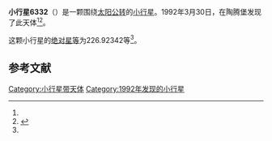 {{Infobox planet
| bgcolour = #FFFFC0
| name = 6332 Vorarlberg
| symbol = 
| image = 
| caption = 
| discovery = yes
| discovery_ref = 
| discoverer = {{link-en|佛蒙特·伯根|Freimut Börngen}}
| discovery_site = [[陶腾堡|陶腾堡]] 
| discovered = 1992年3月30日
| designations = yes
| mp_name = 
| named_after = 
| alt_names = 1992 FP3/ 1969 EQ / 1977 KV / 1978 SX5 / 1980 BL / 1980 DB6 / 1982 VN10 / 1988 FN2 / 1989 RC4
| mp_category = [[主带小行星|主带小行星]]
| orbit_ref = <ref name="a">[http://ssd.jpl.nasa.gov/sbdb.cgi?sstr=6332 6332 Vorarlberg] {{Wayback|url=http://ssd.jpl.nasa.gov/sbdb.cgi?sstr=6332 |date=20210720142517 }}，小行星數據庫瀏覽器（JPL Small-Body Database Browser）－[[美国国家航空航天局|美国国家航空航天局]]喷气推进实验室</ref>
| epoch = 2456400.5 (2013年4月18日更新)
| aphelion = {{convert|2.8294218|AU|km|3|abbr=on|lk=out}}
| perihelion = {{convert|2.0705160|AU|km|3|abbr=on}}
| semimajor = {{convert|2.4499689|AU|km|3|abbr=on}}
| eccentricity = 0.1548807
| period = 1400.681144 [[日|日]]<br />3.83[[儒略年|儒略年]]
| avg_speed = 
| inclination = 1.84552
| asc_node = 53.04053
| mean_anomaly = 
| arg_peri = 226.92342
| satellites = 
| physical_characteristics = yes
| dimensions = 
| mass = 
| density = 
| surface_grav = 
| escape_velocity = 
| sidereal_day = 
| axial_tilt = 
| pole_ecliptic_lat = 
| pole_ecliptic_lon = 
| albedo = 
| temperatures= 
| temp_name1 = 
| mean_temp_1 = 
| max_temp_1 = 
| temp_name2 = 
| max_temp_2 = 
| spectral_type = 
| abs_magnitude = 226.92342
}}

'''小行星6332'''（{{lang-en|6332 Vorarlberg}}）是一颗围绕[[太阳|太阳]][[公转|公转]]的[[小行星|小行星]]。1992年3月30日，{{link-en|佛蒙特·伯根|Freimut Börngen}}在陶腾堡发现了此天体<ref name="a" /><ref>{{cite news|title=小行星列表|url=http://cfa-www.harvard.edu/iau/lists/NumberedMPs.txt|accessdate=2013-07-08|newspaper=哈佛大学|archive-date=2008-05-17|archive-url=https://web.archive.org/web/20080517010638/http://cfa-www.harvard.edu/iau/lists/NumberedMPs.txt|dead-url=no}}</ref>。

这颗小行星的[[绝对星等|绝对星等]]为226.92342等<ref name="a" />。

==参考文献==
{{reflist}}
{{Minor Planet Number|[[小行星6331|小行星6331]]|[[小行星6333|小行星6333]]}}

{{小天体}}

[[Category:小行星带天体|Category:小行星带天体]]
[[Category:1992年发现的小行星|Category:1992年发现的小行星]]

{{asteroid-stub}}